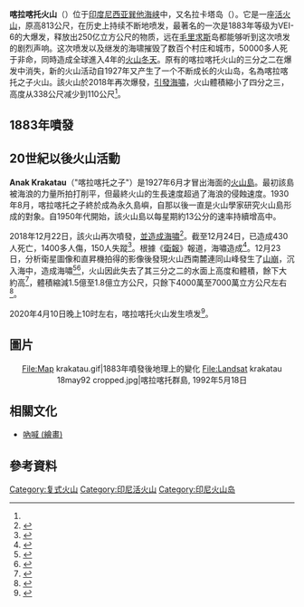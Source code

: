{{Infobox Mountain
| 名稱 = 喀拉喀托火山
| 照片 = Indonesia, Sunda Straits.jpg
| 照片說明 =
| 海拔 =110公尺
| 位置 = [[印度尼西亞|印度尼西亞]]
| 山脈 =
| 相對高度 =
| 座標 = {{coord|6|6|S|105|25|E}}
| 地形圖 =
| 類別 = [[层状火山|层状火山]]
| 年齡 =
| 最近喷发 = 2018年6月－8月<ref name="smithsonian">{{VNUM | 1=0602-00= | 2=Krakatau }}</ref>
| 首次登頂 =
| 攀登路線 =
| pushpin_map = Indonesia
| pushpin_map_caption = 喀拉喀托火山的位置
| latd=6 |latm=6 |lats=27 |latNS=S
| longd=105 |longm=25 |longs=3 |longEW=E
}}

'''喀拉喀托火山'''（{{lang-id|Krakatau}}）位于[[印度尼西亚|印度尼西亚]][[巽他海峡|巽他海峡]]中，又名拉卡塔岛（{{lang-id|Rakata}}）。它是一座[[活火山|活火山]]，原高813公尺，在历史上持续不断地喷发，最著名的一次是1883年等级为VEI-6的大爆发，释放出250亿立方公尺的物质，远在[[毛里求斯|毛里求斯]]岛都能够听到这次喷发的剧烈声响。这次喷发以及继发的海啸摧毁了数百个村庄和城市，50000多人死于非命，同時造成全球進入4年的[[火山冬天|火山冬天]]。原有的喀拉喀托火山的三分之二在爆发中消失，新的火山活动自1927年又产生了一个不断成长的火山岛，名為喀拉喀托之子火山。該火山於2018年再次爆發，[[2018年巽他海峡海啸|引發海嘯]]，火山體積縮小了四分之三，高度从338公尺减少到110公尺<ref name="bbc1229"/>。

== 1883年噴發 ==
{{main|1883年喀拉喀托火山爆發}}
<!--
早在1883年噴發的前一年，火山附近的地震便開始頻繁起來。從1883年5月20日起，蒸氣在群島最北的{{le|佩爾博瓦坦|Perboewatan}}島觀察到。但火山活動在5月底停止。

7月20日開始，火山開始噴發，噴發所造成的波動使得停泊中的船隻需以鐵鍊加以固定。8月11日更大的噴發發生，火山灰從至少7個孔冒出。8月24日噴發變得更頻繁。8月26日，火山進入了[[陣發期|陣發期]]，每隔10分鐘可以聽到連續的爆發。

8月27日，該火山進入了最後劇烈變動的階段。在早上5:30、6:42、8:20及10:02分別發生了四起猛烈的噴發，其中最後一次是最大最響的。每一次噴發都伴隨著大[[海嘯|海嘯]]，據相信超過了30公尺高。噴發是如此的猛烈，3,500公里外的[[澳大利亞|澳大利亞]]與4,800公里外的[[羅德里格斯島|羅德里格斯島]]都能聽到噴發的劇烈聲響。

小型的噴發一直持續到了10月。噴發過後，原來的火山島大部份消失，只剩原來的南部，並留下了一個250公尺深的[[破火山口|破火山口]]。

大爆發所造成的[[火山碎屑流|火山碎屑流]]、[[火山灰|火山灰]]與[[海嘯|海嘯]]對該地區及全世界都造成了災難性的影響。距離火山13公里遠的塞貝西（Sebesi）島沒有任何生還者，3,000居民全部罹難。距火山40公里的蘇門答臘海岸村莊{{le|凱蒂姆邦|Ketimbang}}，有約1,000人被[[火山碎屑流|火山碎屑流]]所殺死。荷蘭官方的統計數字為36,417人罹難，許多[[蘇門答臘|蘇門答臘]]與[[爪哇|爪哇]]的定居點被毀。許多文件報告發現了人類屍體被沖上了東非海岸。喀拉喀托火山噴發所造成的海嘯在[[2004年南亞海嘯|2004年南亞海嘯]]發生前是印度洋地區所造成死傷最慘重的海嘯。一些爪哇部份地區的人口自此沒有恢復，這些地區重新被叢林所占據，並成為[[乌戎库隆国家公园|乌戎库隆国家公园]]的一部份。在火山爆發後的一年中，北半球的夏季氣溫平均下降了0.4攝氏度<ref name="Explosive">{{Cite journal|last=Bradley|first=Raymond S.|date=June 1988|title=The explosive volcanic eruption signal in northern hemisphere continental temperature records|url=http://www.geo.umass.edu/faculty/bradley/bradley1988.pdf|journal=Climatic Change|language=en|volume=12|issue=3|pages=221–243|bibcode=1988ClCh...12..221B|doi=10.1007/bf00139431|issn=0165-0009|via=Springer|access-date=2020-09-19|archive-date=2020-11-03|archive-url=https://web.archive.org/web/20201103113755/http://www.geo.umass.edu/faculty/bradley/bradley1988.pdf|dead-url=no}}</ref>。噴發後的4年全球異常寒冷，甚至在1887年至1888年冬季發生強烈的暴風雪<ref>{{Cite web |author=University of Minnesota |title=With a Bang: Not a Whimper |url=http://climate.umn.edu/pdf/mn_winter_1887-1888.pdf |deadurl=yes |archiveurl=https://web.archive.org/web/20100622105435/http://climate.umn.edu/pdf/mn_winter_1887-1888.pdf |archivedate=2010-06-22 |accessdate=2020-09-19 }}</ref>，同時全球多處地方都有降雪紀錄。<ref>{{cite book |last=Gleiser |first=Marcelo |title=The Simple Beauty of the Unexpected: A Natural Philosopher's Quest for Trout and the Meaning of Everything |publisher=University Press of New England |year=2016 |isbn=9781611689402 |pages=160 | language=en}}</ref>
-->

== 20世紀以後火山活動 ==
'''Anak Krakatau'''（"喀拉喀托之子"）是1927年6月才冒出海面的[[火山島|火山島]]。最初該島被海浪的力量所拍打削平，但最終火山的生長速度超過了海浪的侵蝕速度。1930年8月，喀拉喀托之子終於成為永久島嶼，自那以後一直是火山學家研究火山島形成的對象。自1950年代開始，該火山島以每星期約13公分的速率持續增高中。

2018年12月22日，該火山再次噴發，[[2018年巽他海峡海啸|並造成海嘯]]<ref>{{Cite web|url=https://www.telegraph.co.uk/news/2018/12/22/indonesia-tsunami-least-20-dead-165-injured-waves-hit-beaches/|title=Indonesia 'volcano tsunami': At least 168 dead and 745 injured after Krakatoa erupts|last=|first=|date=23 December 2018|website=telegraph.co.uk|archive-url=https://web.archive.org/web/20190816002254/https://www.telegraph.co.uk/news/2018/12/22/indonesia-tsunami-least-20-dead-165-injured-waves-hit-beaches/|archive-date=2019-08-16|dead-url=no|access-date=23 December 2018}}</ref>。截至12月24日，已造成430人死亡，1400多人傷，150人失蹤<ref name="BBC_Dec24">{{cite web |last1=Amos |first1=Jonathan |title=Indonesia tsunami: Death toll from Anak Krakatau volcano rises |url=https://www.bbc.com/news/world-asia-46674490 |website=BBC News |date=24 December 2018 |accessdate=2018-12-30 |archive-date=2020-11-08 |archive-url=https://web.archive.org/web/20201108094723/https://www.bbc.com/news/world-asia-46674490 |dead-url=no }}</ref>。根據《[[衛報|衛報]]》報道，海嘯造成{{tsl|en|Submarine landslide|海底山體滑坡}}<ref name=Guardian2018-12-23a>{{cite web|url=https://www.theguardian.com/world/2018/dec/22/multiple-fatalities-as-tsunami-hits-beaches-in-indonesia|title=Sunda Strait tsunami death toll likely to rise, say Indonesian officials|author1=Justin McCurry|author2=Frances Perraudin|author3=agencies|authorlink3=News agency|publisher=''[[The_Guardian|The Guardian]]''|accessdate=23 December 2018|date=23 December 2018|quote=The tsunami is believed to have been caused by undersea landslides that followed an eruption of the Anak Krakatau volcano. There were no significant seismic tremors to indicate a tsunami was coming.|archive-date=2019-01-05|archive-url=https://web.archive.org/web/20190105185222/https://www.theguardian.com/world/2018/dec/22/multiple-fatalities-as-tsunami-hits-beaches-in-indonesia|dead-url=no}}</ref>。12月23日，分析衛星圖像和直昇機拍得的影像後發現火山西南麓連同山峰發生了[[山崩|山崩]]，沉入海中，造成海嘯<ref>{{cite web |url=https://www.volcanodiscovery.com/krakatoa/2018/dec/eruption-tsunami/updates.html |title=22-23 Dec 2018 eruption & tsunami of Krakatoa - updates |publisher=[[Volcano_Discovery|Volcano Discovery]] |date=25 December 2018 |accessdate=26 December 2018 |archive-date=2019-06-09 |archive-url=https://web.archive.org/web/20190609182341/https://www.volcanodiscovery.com/krakatoa/2018/dec/eruption-tsunami/updates.html |dead-url=no }}</ref><ref>{{Cite news |url=http://news.ltn.com.tw/news/world/breakingnews/2656002/print |title=印尼海嘯後…1張圖看出火山崩塌、沉入海中 |date=2018-12-28 |work=自由時報 |accessdate=2018-12-30 |archive-date=2020-08-07 |archive-url=https://web.archive.org/web/20200807122138/https://news.ltn.com.tw/news/world/breakingnews/2656002/print |dead-url=no }}</ref>，火山因此失去了其三分之二的水面上高度和體積，餘下大約{{cvt|110|m|||}}高<ref name="bbc1229">{{Cite news|url=https://www.bbc.com/news/science-environment-46707731|title=Indonesian volcano's lost stature|last=Amos|first=Jonathan|date=2018-12-29|work=BBC News|access-date=2018-12-29|language=en-GB|archive-date=2020-02-02|archive-url=https://web.archive.org/web/20200202125257/https://www.bbc.com/news/science-environment-46707731|dead-url=no}}</ref>，體積縮減1.5億至1.8億立方公尺，只餘下4000萬至7000萬立方公尺左右<ref>{{Cite news |url=http://std.stheadline.com/daily/article/detail/1936783-國際-印尼火山崩塌+體積大縮三分二+海嘯風險減 |title=印尼火山崩塌 體積大縮三分二 海嘯風險減 |date=2018-12-30 |work=星島日報 |accessdate=2022-03-16 |archive-date=2019-07-08 |archive-url=https://web.archive.org/web/20190708235621/http://std.stheadline.com/daily/article/detail/1936783-%E5%9C%8B%E9%9A%9B-%E5%8D%B0%E5%B0%BC%E7%81%AB%E5%B1%B1%E5%B4%A9%E5%A1%8C+%E9%AB%94%E7%A9%8D%E5%A4%A7%E7%B8%AE%E4%B8%89%E5%88%86%E4%BA%8C+%E6%B5%B7%E5%98%AF%E9%A2%A8%E9%9A%AA%E6%B8%9B |dead-url=no }}</ref>。

2020年4月10日晚上10时左右，喀拉喀托火山发生喷发<ref>{{cite news |title=印尼喀拉喀托之子火山深夜喷发 |url=https://www.zaobao.com.sg/realtime/world/story20200411-1044755 |accessdate=2020-04-12 |archive-date=2020-08-20 |archive-url=https://web.archive.org/web/20200820212932/https://www.zaobao.com.sg/realtime/world/story20200411-1044755 |dead-url=no }}</ref>。

== 圖片 ==
<center>
<gallery>
File:Map krakatau.gif|1883年噴發後地理上的變化
File:Landsat krakatau 18may92 cropped.jpg|喀拉喀托群島, 1992年5月18日
</gallery>
</center>

== 相關文化 ==
*[[吶喊_(繪畫)|吶喊 (繪畫)]]

== 參考資料 ==
<div class="references-small">
<references />
</div>

{{Authority control}}
{{DEFAULTSORT:Krakatau}}
[[Category:复式火山|Category:复式火山]]
[[Category:印尼活火山|Category:印尼活火山]]
[[Category:印尼火山岛|Category:印尼火山岛]]